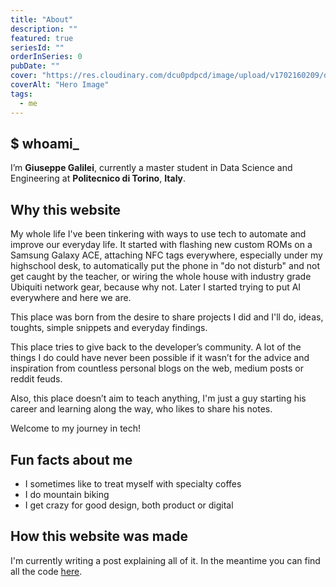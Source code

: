 ```yaml
---
title: "About"
description: ""
featured: true
seriesId: ""
orderInSeries: 0
pubDate: ""
cover: "https://res.cloudinary.com/dcu0pdpcd/image/upload/v1702160209/dev_website/projects/wap/67192052_2341322059316776_2842893291932876800_o_xkccbs.jpg"
coverAlt: "Hero Image"
tags:
  - me
---
```



## $ whoami_
I’m **Giuseppe Galilei**, currently a master student in Data Science and Engineering at **Politecnico di Torino**, **Italy**.

## Why this website
My whole life I've been tinkering with ways to use tech to automate and improve our everyday life. It started with flashing new custom ROMs on a Samsung Galaxy ACE, attaching NFC tags everywhere, especially under my highschool desk, to automatically put the phone in "do not disturb" and not get caught by the teacher, or wiring the whole house with industry grade Ubiquiti network gear, because why not.
Later I started trying to put AI everywhere and here we are.

This place was born from the desire to share projects I did and I'll do, ideas, toughts, simple snippets and everyday findings.

This place tries to give back to the developer’s community. A lot of the things I do could have never been possible if it wasn’t for the advice and inspiration from countless personal blogs on the web, medium posts or reddit feuds.

Also, this place doesn’t aim to teach anything, I'm just a guy starting his career and learning along the way, who likes to share his notes.

Welcome to my journey in tech!

## Fun facts about me
- I sometimes like to treat myself with specialty coffes
- I do mountain biking
- I get crazy for good design, both product or digital

## How this website was made
I'm currently writing a post explaining all of it.
In the meantime you can find all the code [here](https://github.com/GiuseppeGalilei/tech-website/).
